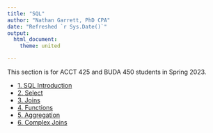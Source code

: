 ```yaml
--- 
title: "SQL"
author: "Nathan Garrett, PhD CPA"
date: "Refreshed `r Sys.Date()`"
output: 
  html_document:
    theme: united

---
```


This section is for ACCT 425 and BUDA 450 students in Spring 2023.

* [1. SQL Introduction](sql01-introduction.html)
* [2. Select](sql02-select.html)
* [3. Joins](sql03-joins.html)
* [4. Functions](sql04-functions.html)
* [5. Aggregation](sql05-aggregation.html)
* [6. Complex Joins](sql06-complexjoins.html)
